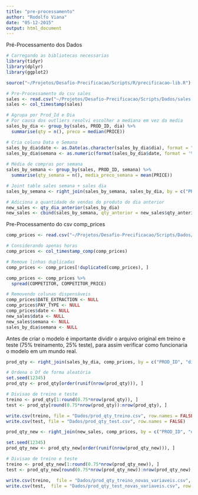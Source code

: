 ```yaml
---
title: "pre-processamento"
author: "Rodolfo Viana"
date: "05-12-2015"
output: html_document
---
```


Pré-Processamento dos Dados

```r
# Carregando as bibliotecas necessarias 
library(tidyr)
library(dplyr)
library(ggplot2)

source("~/Projetos/Desafio-Precificacao/Scripts/R/precificacao-lib.R")

# Pre-Processamento do csv sales
sales <- read.csv("~/Projetos/Desafio-Precificacao/Scripts/Dados/sales.csv")
sales <- col_timestamp(sales)

# Agrupa por Prod_Id e Dia
# Por causa dos outliers resolvi escolher a mediana em vez da media 
sales_by_dia <- group_by(sales, PROD_ID, dia) %>%
  summarise(qty = n(), preco = median(PRICE))

# Cria coluna Data e Semana
sales_by_dia$date <- as.Date(as.character(sales_by_dia$dia), format = "%j")
sales_by_dia$semana <- as.numeric(format(sales_by_dia$date, format = '%W'))
  
# Média de compras por semana 
sales_by_semana <- group_by(sales, PROD_ID, semana) %>%
  summarise(qty_semana = n(), media_preco_semana = mean(PRICE))

# Joint table sales semana + sales dia
sales_by_semana <- right_join(sales_by_semana, sales_by_dia, by = c("PROD_ID", "semana"))

# Adiciona a quantidade de vendas do produto do dia anterior
new_sales <- qty_dia_anterior(sales_by_dia)
new_sales <- cbind(sales_by_semana, qty_anterior = new_sales$qty_anterior)
```

Pre-Processamento do csv comp_prices

```r
comp_prices <- read.csv("~/Projetos/Desafio-Precificacao/Scripts/Dados/comp_prices.csv")

# Considerando apenas horas
comp_prices <- col_timestamp_comp(comp_prices)

# Remove linhas duplicadas 
comp_prices <- comp_prices[!duplicated(comp_prices), ]

comp_prices <- comp_prices %>% 
  spread(COMPETITOR, COMPETITOR_PRICE)

# Removendo colunas dispensáveis 
comp_prices$DATE_EXTRACTION <- NULL
comp_prices$PAY_TYPE <- NULL
comp_prices$date <- NULL
new_sales$data <- NULL
new_sales$semana <- NULL
sales_by_dia$semana <- NULL
```

Antes de criar o modelo é importante dividir o arquivo original em treino e teste (75% treinamento, 25% teste), para assim verificar como funcionaria o modelo em um mundo real.


```r
prod_qty <- right_join(sales_by_dia, comp_prices, by = c("PROD_ID", "dia"))

# Ordena o Df de forma aleatória 
set.seed(12345)
prod_qty <- prod_qty[order(runif(nrow(prod_qty))), ]

# Divisao de treino e teste
treino <- prod_qty[1:round(0.75*nrow(prod_qty)), ]
test <- prod_qty[round(0.75*nrow(prod_qty)):nrow(prod_qty), ]

write.csv(treino, file = "Dados/prod_qty_treino.csv", row.names = FALSE)
write.csv(test, file = "Dados/prod_qty_test.csv", row.names = FALSE)
```

```r
prod_qty_new <- right_join(new_sales, comp_prices, by = c("PROD_ID", "dia"))

set.seed(12345)
prod_qty_new <- prod_qty_new[order(runif(nrow(prod_qty_new))), ]

# Divisao de treino e teste
treino <- prod_qty_new[1:round(0.75*nrow(prod_qty_new)), ]
test <- prod_qty_new[round(0.75*nrow(prod_qty_new)):nrow(prod_qty_new), ]

write.csv(treino,  file = "Dados/prod_qty_treino_novas_variaveis.csv", row.names = FALSE)
write.csv(test,  file = "Dados/prod_qty_test_novas_variaveis.csv", row.names = FALSE)
```